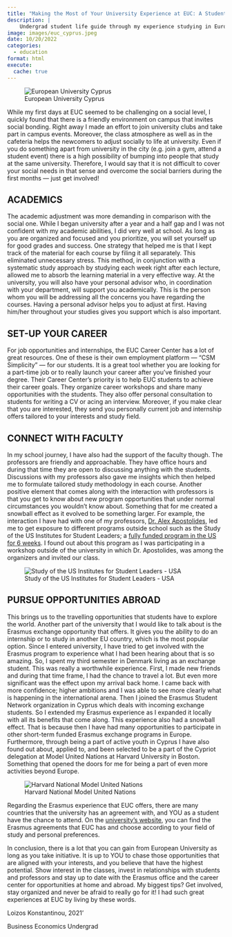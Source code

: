```yaml
---
title: "Making the Most of Your University Experience at EUC: A Student's Perspective"
description: |
    Undergrad student life guide through my experience studying in European University Cyprus
image: images/euc_cyprus.jpeg  
date: 10/20/2022
categories: 
  - education
format: html
execute: 
  cache: true
---
```



![European University Cyprus](images/euc_cyprus.jpeg)

While my first days at EUC seemed to be challenging on a social level, I quickly found that there is a friendly environment on campus that invites social bonding. Right away I made an effort to join university clubs and take part in campus events. Moreover, the class atmosphere as well as in the cafeteria helps the newcomers to adjust socially to life at university. Even if you do something apart from university in the city (e.g. join a gym, attend a student event) there is a high possibility of bumping into people that study at the same university. Therefore, I would say that it is not difficult to cover your social needs in that sense and overcome the social barriers during the first months — just get involved!

## ACADEMICS

The academic adjustment was more demanding in comparison with the social one. While I began university after a year and a half gap and I was not confident with my academic abilities, I did very well at school. As long as you are organized and focused and you prioritize, you will set yourself up for good grades and success. One strategy that helped me is that I kept track of the material for each course by filing it all separately. This eliminated unnecessary stress. This method, in conjunction with a systematic study approach by studying each week right after each lecture, allowed me to absorb the learning material in a very effective way. At the university, you will also have your personal advisor who, in coordination with your department, will support you academically. This is the person whom you will be addressing all the concerns you have regarding the courses. Having a personal advisor helps you to adjust at first. Having him/her throughout your studies gives you support which is also important.

## SET-UP YOUR CAREER

For job opportunities and internships, the EUC Career Center has a lot of great resources. One of these is their own employment platform — “CSM Simplicity” — for our students. It is a great tool whether you are looking for a part-time job or to really launch your career after you’ve finished your degree. Their Career Center’s priority is to help EUC students to achieve their career goals. They organize career workshops and share many opportunities with the students. They also offer personal consultation to students for writing a CV or acing an interview. Moreover, if you make clear that you are interested, they send you personally current job and internship offers tailored to your interests and study field. 

## CONNECT WITH FACULTY

In my school journey, I have also had the support of the faculty though. The professors are friendly and approachable. They have office hours and during that time they are open to discussing anything with the students. Discussions with my professors also gave me insights which then helped me to formulate tailored study methodology in each course. Another positive element that comes along with the interaction with professors is that you get to know about new program opportunities that under normal circumstances you wouldn’t know about. Something that for me created a snowball effect as it evolved to be something larger. For example, the interaction I have had with one of my professors, [Dr. Alex Apostolides](https://www.linkedin.com/in/dr-alexander-apostolides-b7b5b41/), led me to get exposure to different programs outside school such as the Study of the US Institutes for Student Leaders; a [fully funded program in the US for 6 weeks](https://www.youtube.com/watch?v=Uj2JiB4n4wA&ab_channel=Loizos). I found out about this program as I was participating in a workshop outside of the university in which Dr. Apostolides, was among the organizers and invited our class.

![Study of the US Institutes for Student Leaders - USA](images/amazon_susi.jpeg)

## PURSUE OPPORTUNITIES ABROAD

This brings us to the travelling opportunities that students have to explore the world. Another part of the university that I would like to talk about is the Erasmus exchange opportunity that offers. It gives you the ability to do an internship or to study in another EU country, which is the most popular option. Since I entered university, I have tried to get involved with the Erasmus program to experience what I had been hearing about that is so amazing. So, I spent my third semester in Denmark living as an exchange student. This was really a worthwhile experience. First, I made new friends and during that time frame, I had the chance to travel a lot. But even more significant was the effect upon my arrival back home. I came back with more confidence; higher ambitions and I was able to see more clearly what is happening in the international arena. Then I joined the Erasmus Student Network organization in Cyprus which deals with incoming exchange students. So I extended my Erasmus experience as I expanded it locally with all its benefits that come along. This experience also had a snowball effect. That is because then I have had many opportunities to participate in other short-term funded Erasmus exchange programs in Europe. Furthermore, through being a part of active youth in Cyprus I have also found out about, applied to, and been selected to be a part of the Cypriot delegation at Model United Nations at Harvard University in Boston. Something that opened the doors for me for being a part of even more activities beyond Europe.

![Harvard National Model United Nations](images/harvard_mun.jpeg)

Regarding the Erasmus experience that EUC offers, there are many countries that the university has an agreement with, and YOU as a student have the chance to attend. On the [university’s website](https://erasmus.euc.ac.cy/), you can find the Erasmus agreements that EUC has and choose according to your field of study and personal preferences.

In conclusion, there is a lot that you can gain from European University as long as you take initiative. It is up to YOU to chase those opportunities that are aligned with your interests, and you believe that have the highest potential. Show interest in the classes, invest in relationships with students and professors and stay up to date with the Erasmus office and the career center for opportunities at home and abroad. My biggest tips? Get involved, stay organized and never be afraid to really go for it! I had such great experiences at EUC by living by these words.

Loizos Konstantinou, 2021'

Business Economics Undergrad


